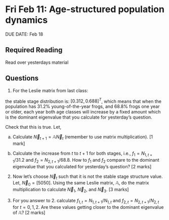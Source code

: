 # Fri Feb 11: Age-structured population dynamics

DUE DATE: Feb 18

## Required Reading
Read over yesterdays material

## Questions

1. For the Leslie matrix from last class:

\begin{equation}
\mathbb{A}=
\left[
\begin{array}{cc}
0 & 2\\
0.5 & 0.2\\
\end{array}
\right]
\end{equation}

the stable stage distribution is: $[0.312, 0.688]^T$, which means that when the population has 31.2% young-of-the-year frogs, and 68.8% frogs one year or older, each year both age classes will increase by a fixed amount which is the dominant eigenvalue that you calculate for yesterday's question.

Check that this is true. Let,

\begin{equation}
\vec{N}_t = 
\left[
\begin{array}{c}
31.2\\
68.8\\
\end{array}
\right].
\end{equation}

a. Calculate $\vec{N}_{t+1} = \mathbb{A}\vec{N}_{t}$ (remember to use matrix multiplication). [1 mark]

b. Calculate the increase from $t$ to $t+1$ for both stages, i.e., $f_1 = N_{1,t+1}/31.2$ and $f_2 = N_{2,t+1}/68.8$. How to $f_1$ and $f_2$ compare to the dominant eigenvalue that you calculated for yesterday's question? [2 marks]

2. Now let's choose $\vec{N}_t$ such that it is not the stable stage structure value. Let, $\vec{N}_0 = [50 50]$. Using the same Leslie matrix, $\mathbb{A}$, do the matrix multiplication to calculate $\vec{N}_1$, $\vec{N}_2$, and $\vec{N}_3$. [3 marks]

3. For you answer to 2. calculate $f_{1,t} = N_{1,t+1}/N_{1,t}$ and $f_{2,t} = N_{2,t+1}/N_{2,t}$ for $t=0,1,2$. Are these values getting closer to the dominant eigenvalue of $\mathbb{A}$? [2 marks]
